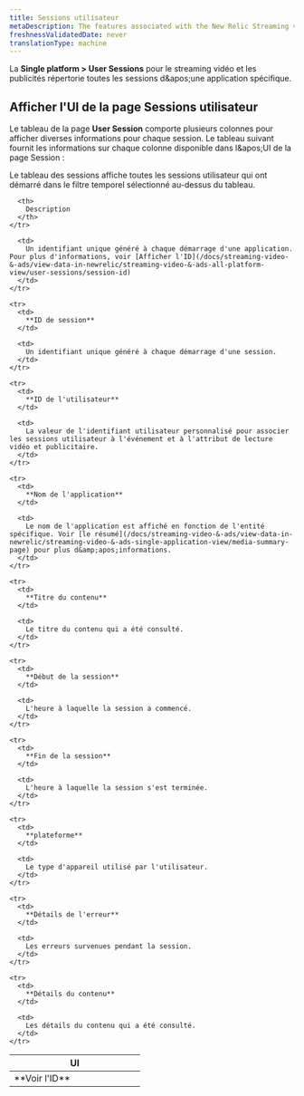 ```yaml
---
title: Sessions utilisateur
metaDescription: The features associated with the New Relic Streaming video & ads.
freshnessValidatedDate: never
translationType: machine
---
```


La **Single platform &gt; User Sessions** pour le streaming vidéo et les publicités répertorie toutes les sessions d&amp;apos;une application spécifique.

## Afficher l'UI de la page Sessions utilisateur

Le tableau de la page **User Session** comporte plusieurs colonnes pour afficher diverses informations pour chaque session. Le tableau suivant fournit les informations sur chaque colonne disponible dans l&amp;apos;UI de la page Session :

<Callout variant="important">
  Le tableau des sessions affiche toutes les sessions utilisateur qui ont démarré dans le filtre temporel sélectionné au-dessus du tableau.
</Callout>

<table>
  <thead>
    <tr>
      <th width="50%">
        UI
      </th>

      <th>
        Description
      </th>
    </tr>
  </thead>

  <tbody>
    <tr>
      <td>
        **Voir l'ID**
      </td>

      <td>
        Un identifiant unique généré à chaque démarrage d'une application. Pour plus d'informations, voir [Afficher l'ID](/docs/streaming-video-&-ads/view-data-in-newrelic/streaming-video-&-ads-all-platform-view/user-sessions/session-id)
      </td>
    </tr>

    <tr>
      <td>
        **ID de session**
      </td>

      <td>
        Un identifiant unique généré à chaque démarrage d'une session.
      </td>
    </tr>

    <tr>
      <td>
        **ID de l'utilisateur**
      </td>

      <td>
        La valeur de l'identifiant utilisateur personnalisé pour associer les sessions utilisateur à l'événement et à l'attribut de lecture vidéo et publicitaire.
      </td>
    </tr>

    <tr>
      <td>
        **Nom de l'application**
      </td>

      <td>
        Le nom de l'application est affiché en fonction de l'entité spécifique. Voir [le résumé](/docs/streaming-video-&-ads/view-data-in-newrelic/streaming-video-&-ads-single-application-view/media-summary-page) pour plus d&amp;apos;informations.
      </td>
    </tr>

    <tr>
      <td>
        **Titre du contenu**
      </td>

      <td>
        Le titre du contenu qui a été consulté.
      </td>
    </tr>

    <tr>
      <td>
        **Début de la session**
      </td>

      <td>
        L'heure à laquelle la session a commencé.
      </td>
    </tr>

    <tr>
      <td>
        **Fin de la session**
      </td>

      <td>
        L'heure à laquelle la session s'est terminée.
      </td>
    </tr>

    <tr>
      <td>
        **plateforme**
      </td>

      <td>
        Le type d'appareil utilisé par l'utilisateur.
      </td>
    </tr>

    <tr>
      <td>
        **Détails de l'erreur**
      </td>

      <td>
        Les erreurs survenues pendant la session.
      </td>
    </tr>

    <tr>
      <td>
        **Détails du contenu**
      </td>

      <td>
        Les détails du contenu qui a été consulté.
      </td>
    </tr>
  </tbody>
</table>